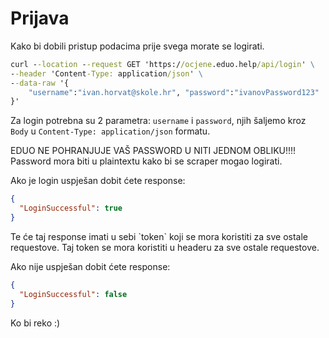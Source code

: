 
# Prijava

Kako bi dobili pristup podacima prije svega morate se logirati.

```cmd
curl --location --request GET 'https://ocjene.eduo.help/api/login' \
--header 'Content-Type: application/json' \
--data-raw '{
    "username":"ivan.horvat@skole.hr", "password":"ivanovPassword123"
}'
```

Za login potrebna su 2 parametra: `username` i `password`, njih šaljemo kroz `Body` u `Content-Type: application/json` formatu.

<Callout emoji="⚠️">
  EDUO NE POHRANJUJE VAŠ PASSWORD U NITI JEDNOM OBLIKU!!!! Password mora biti u
  plaintextu kako bi se scraper mogao logirati.
</Callout>

Ako je login uspješan dobit ćete response:

```json
{
  "LoginSuccessful": true
}
```

<Callout emoji="⚠️">
  Te će taj response imati u sebi `token` koji se mora koristiti za sve
  ostale requestove. Taj token se mora koristiti u headeru za sve ostale requestove.
</Callout>

Ako nije uspješan dobit ćete response:

```json
{
  "LoginSuccessful": false
}
```

Ko bi reko :)
